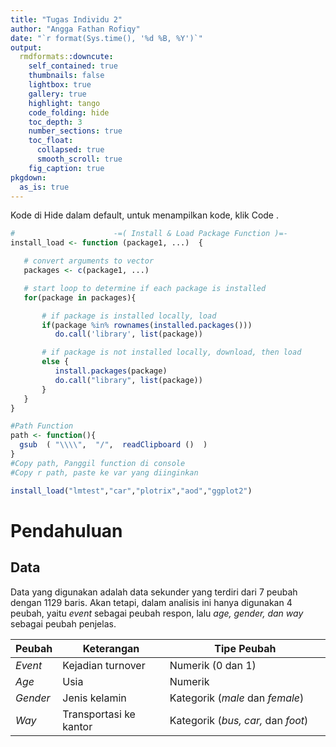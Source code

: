 ```yaml
---
title: "Tugas Individu 2"
author: "Angga Fathan Rofiqy"
date: "`r format(Sys.time(), '%d %B, %Y')`"
output:
  rmdformats::downcute:
    self_contained: true
    thumbnails: false
    lightbox: true
    gallery: true
    highlight: tango
    code_folding: hide
    toc_depth: 3
    number_sections: true
    toc_float:
      collapsed: true
      smooth_scroll: true
    fig_caption: true
pkgdown:
  as_is: true
---
```


Kode di Hide dalam default, untuk menampilkan kode, klik Code .

```r
#                      -=( Install & Load Package Function )=-
install_load <- function (package1, ...)  {   

   # convert arguments to vector
   packages <- c(package1, ...)

   # start loop to determine if each package is installed
   for(package in packages){

       # if package is installed locally, load
       if(package %in% rownames(installed.packages()))
          do.call('library', list(package))

       # if package is not installed locally, download, then load
       else {
          install.packages(package)
          do.call("library", list(package))
       }
   } 
}

#Path Function
path <- function(){
  gsub  ( "\\\\",  "/",  readClipboard ()  )
}
#Copy path, Panggil function di console
#Copy r path, paste ke var yang diinginkan
```

```r
install_load("lmtest","car","plotrix","aod","ggplot2")
```

# Pendahuluan

## Data

Data yang digunakan adalah data sekunder yang terdiri dari 7 peubah dengan 1129 baris. Akan tetapi, dalam analisis ini hanya digunakan 4 peubah, yaitu *event* sebagai peubah respon, lalu *age, gender, dan way* sebagai peubah penjelas.

| Peubah   | Keterangan             | Tipe Peubah                        |
|----------|------------------------|------------------------------------|
| *Event*  | Kejadian turnover      | Numerik (0 dan 1)                  |
| *Age*    | Usia                   | Numerik                            |
| *Gender* | Jenis kelamin          | Kategorik (*male* dan *female*)    |
| *Way*    | Transportasi ke kantor | Kategorik (*bus, car,* dan *foot*) |

